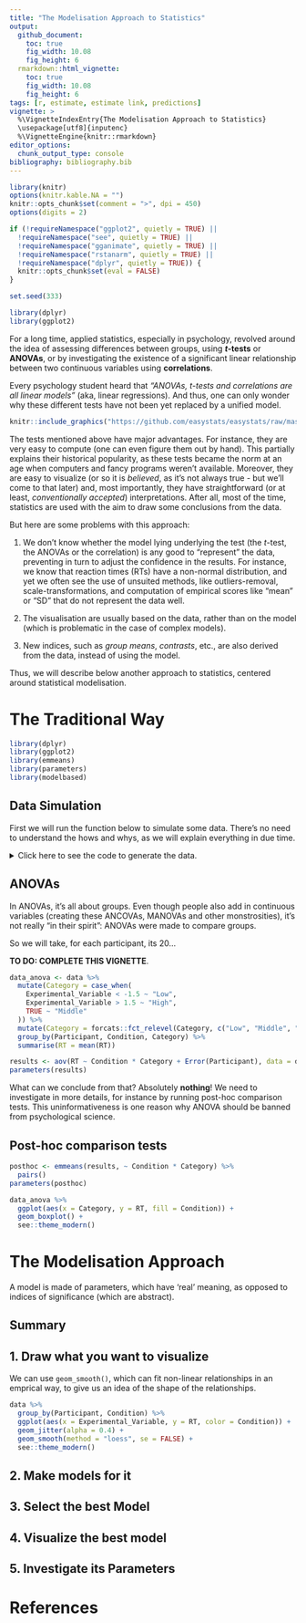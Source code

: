 ```yaml
---
title: "The Modelisation Approach to Statistics"
output: 
  github_document:
    toc: true
    fig_width: 10.08
    fig_height: 6
  rmarkdown::html_vignette:
    toc: true
    fig_width: 10.08
    fig_height: 6
tags: [r, estimate, estimate link, predictions]
vignette: >
  %\VignetteIndexEntry{The Modelisation Approach to Statistics}
  \usepackage[utf8]{inputenc}
  %\VignetteEngine{knitr::rmarkdown}
editor_options: 
  chunk_output_type: console
bibliography: bibliography.bib
---
```


```r
library(knitr)
options(knitr.kable.NA = "")
knitr::opts_chunk$set(comment = ">", dpi = 450)
options(digits = 2)

if (!requireNamespace("ggplot2", quietly = TRUE) ||
  !requireNamespace("see", quietly = TRUE) ||
  !requireNamespace("gganimate", quietly = TRUE) ||
  !requireNamespace("rstanarm", quietly = TRUE) ||
  !requireNamespace("dplyr", quietly = TRUE)) {
  knitr::opts_chunk$set(eval = FALSE)
}

set.seed(333)

library(dplyr)
library(ggplot2)
```

For a long time, applied statistics, especially in psychology, revolved around
the idea of assessing differences between groups, using ***t*-tests** or
**ANOVAs**, or by investigating the existence of a significant linear
relationship between two continuous variables using **correlations**.

Every psychology student heard that *"ANOVAs, t-tests and correlations are all
linear models"* (aka, linear regressions). And thus, one can only wonder why
these different tests have not been yet replaced by a unified model.

```r
knitr::include_graphics("https://github.com/easystats/easystats/raw/master/man/figures/modelbased/allregressions.png")
```

The tests mentioned above have major advantages. For instance, they are very easy to
compute (one can even figure them out by hand). This partially explains their
historical popularity, as these tests became the norm at an age when computers
and fancy programs weren't available. Moreover, they are easy to visualize (or
so it is *believed*, as it's not always true - but we'll come to that later)
and, most importantly, they have straightforward (or at least, *conventionally
accepted*) interpretations. After all, most of the time, statistics are used
with the aim to draw some conclusions from the data.

But here are some problems with this approach:

1. We don't know whether the model lying underlying the test (the *t*-test, the
   ANOVAs or the correlation) is any good to "represent" the data, preventing in
   turn to adjust the confidence in the results. For instance, we know that reaction
   times (RTs) have a non-normal distribution, and yet we often see the use of 
   unsuited methods, like outliers-removal, scale-transformations, and computation
   of empirical scores like "mean" or "SD" that do not represent the data well.

2. The visualisation are usually based on the data, rather than on the model
   (which is problematic in the case of complex models).

3. New indices, such as *group means*, *contrasts*, etc., are also derived from
   the data, instead of using the model.

Thus, we will describe below another approach to statistics, centered around
statistical modelisation.

# The Traditional Way

```r
library(dplyr)
library(ggplot2)
library(emmeans)
library(parameters)
library(modelbased)
```
## Data Simulation


First we will run the function below to simulate some data. There's no need to
understand the hows and whys, as we will explain everything in due time.

<details> <summary>Click here to see the code to generate the data.</summary>

```r
generate_data <- function(effect = 5, noise = 0.5) {
  data <- data.frame()
  n <- 100
  for (i in 1:length(effect)) {
    participant <- data.frame(Experimental_Variable = c(seq(-3, 3, length = n / 2), seq(-3, 3, length = n / 2)))
    participant$RT <- c(participant$Experimental_Variable[1:(n / 2)]**2 - effect[i], (participant$Experimental_Variable[(n / 2 + 1):n] + effect[i])) + rnorm(n, 0, abs(noise[i]))
    participant$Condition <- rep(c("A", "B"), each = n / 2)
    participant$Participant <- paste0("S", i)
    data <- rbind(data, participant)
  }
  data$RT <- (100 + data$RT) * 10
  data
}

data <- generate_data(effect = rnorm(30, 2, 2), noise = rnorm(30, 0, 0.4))
```

</details>

## ANOVAs 

In ANOVAs, it's all about groups. Even though people also add in continuous
variables (creating these ANCOVAs, MANOVAs and other monstrosities), it's not
really "in their spirit": ANOVAs were made to compare groups.

So we will take, for each participant, its 20...

**TO DO: COMPLETE THIS VIGNETTE**.



```r
data_anova <- data %>%
  mutate(Category = case_when(
    Experimental_Variable < -1.5 ~ "Low",
    Experimental_Variable > 1.5 ~ "High",
    TRUE ~ "Middle"
  )) %>% 
  mutate(Category = forcats::fct_relevel(Category, c("Low", "Middle", "High"))) %>% 
  group_by(Participant, Condition, Category) %>% 
  summarise(RT = mean(RT))

results <- aov(RT ~ Condition * Category + Error(Participant), data = data_anova)
parameters(results)
```
What can we conclude from that? Absolutely **nothing**! We need to investigate in more details, for instance by running post-hoc comparison tests. This uninformativeness is one reason why ANOVA should be banned from psychological science.

## Post-hoc comparison tests

```r
posthoc <- emmeans(results, ~ Condition * Category) %>% 
  pairs()
parameters(posthoc)
```

```r
data_anova %>%
  ggplot(aes(x = Category, y = RT, fill = Condition)) +
  geom_boxplot() +
  see::theme_modern()
```


# The Modelisation Approach

A model is made of parameters, which have 'real' meaning, as opposed to indices
of significance (which are abstract).

## Summary 

## 1. Draw what you want to visualize

We can use `geom_smooth()`, which can fit non-linear relationships in an emprical way, to give us an idea of the shape of the relationships.

```r
data %>%
  group_by(Participant, Condition) %>%
  ggplot(aes(x = Experimental_Variable, y = RT, color = Condition)) +
  geom_jitter(alpha = 0.4) +
  geom_smooth(method = "loess", se = FALSE) +
  see::theme_modern()
```



## 2. Make models for it



## 3. Select the best Model

## 4. Visualize the best model

## 5. Investigate its Parameters

# References

<!-- ESTIMATION OF INTERINDIVIDUAL VARIABILITY see Williams, D. R., Mulder, J., Rouder, J. N., & Rast, P. (2020). Beneath the surface: Unearthing within-person variability and mean relations with Bayesian mixed models. Psychological Methods. -->


